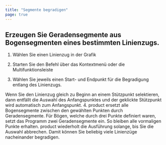 ```yaml
---
title: "Segmente begradigen"
page: true
---
```

## Erzeugen Sie Geradensegmente aus Bogensegmenten eines bestimmten Linienzugs.


1. W&#228;hlen Sie einen Linienzug in der Grafik

2. Starten Sie den Befehl &#252;ber das Kontextmen&#252; oder die Multifunktionsleiste

3. W&#228;hlen Sie jeweils einen Start- und Endpunkt f&#252;r die Begradigung entlang des Linienzugs.


<Success>
Wenn Sie den Linienzug gleich zu Beginn an einem St&#252;tzpunkt selektieren, dann entf&#228;llt die Auswahl des Anfangspunktes und der geklickte St&#252;tzpunkt wird automatisch zum Anfangspunkt.

</Success>
4. <Placeholder>product</Placeholder> ersetzt alle Bogensegmente zwischen den gew&#228;hlten Punkten durch Geradensegmente.


<Success>
F&#252;r B&#246;gen, welche durch drei Punkte definiert waren, setzt das Programm zwei Geradensegmente ein. So bleiben alle vormaligen Punkte erhalten.

</Success>


<Success>
 <Placeholder>product</Placeholder> wiederholt die Ausf&#252;hrung solange, bis Sie die Auswahl abbrechen.
Damit k&#246;nnen Sie beliebig viele Linienz&#252;ge nacheinander begradigen.
</Success>

